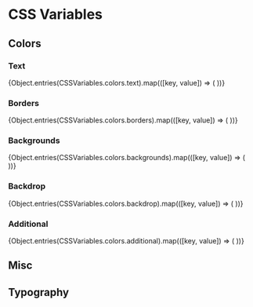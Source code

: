 

# CSS Variables

## Colors

### Text

<ColorPalette>
	{Object.entries(CSSVariables.colors.text).map(([key, value]) => (
		<ColorItem key={key} title={key.split('-').slice(5).join('-')} colors={{ [key]: value }} />
	))}
</ColorPalette>

### Borders

<ColorPalette>
	{Object.entries(CSSVariables.colors.borders).map(([key, value]) => (
		<ColorItem key={key} title={key.split('-').slice(5).join('-')} colors={{ [key]: value }} />
	))}
</ColorPalette>

### Backgrounds

<ColorPalette>
	{Object.entries(CSSVariables.colors.backgrounds).map(([key, value]) => (
		<ColorItem key={key} title={key.split('-').slice(5).join('-')} colors={{ [key]: value }} />
	))}
</ColorPalette>

### Backdrop

<ColorPalette>
	{Object.entries(CSSVariables.colors.backdrop).map(([key, value]) => (
		<ColorItem key={key} title={key.split('-').slice(5).join('-')} colors={{ [key]: value }} />
	))}
</ColorPalette>

### Additional

<ColorPalette>
	{Object.entries(CSSVariables.colors.additional).map(([key, value]) => (
		<ColorItem key={key} title={key.split('-').slice(5).join('-')} colors={{ [key]: value }} />
	))}
</ColorPalette>


## Misc

<Table
	headers={['Name', 'Value']}
	rows={Object.entries(CSSVariables.misc)}
/>

## Typography

<Table
	headers={['Name', 'Value']}
	rows={Object.entries(CSSVariables.typography)}
/>